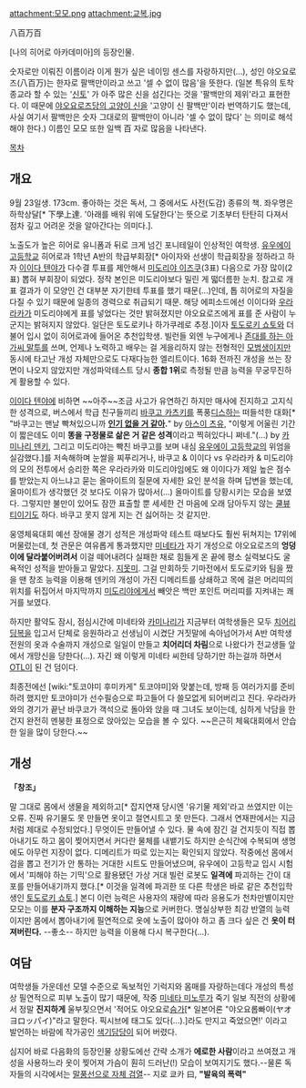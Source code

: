 attachment:모모.png attachment:교복.jpg

八百万百

[나의 히어로 아카데미아]의 등장인물.

숫자로만 이뤄진 이름이라 이게 뭔가 싶은 네이밍 센스를 자랑하지만(...), 성인 야오요로즈(八百万)는 한자로 팔백만이라고 쓰고 '셀 수 없이 많음'을 뜻한다. (일본 특유의 토착 종교라 할 수 있는 '[[신토]]' 가 아주 많은 신을 섬긴다는 것을 '팔백만의 제위'라고 표현한다. 이 때문에 [[야오요로즈당의 고양이 신]]을 '고양이 신 팔백만'이라 번역하기도 했는데, 사실 여기서 팔백만은 숫자 그대로의 팔백만이 아니라 '셀 수 없이 많다' 는 의미로 해석해야 한다.) 이름인 모모 또한 일백 百 자로 많음을 나타낸다.

[[목차]]
== 개요 ==
9월 23일생. 173cm. 좋아하는 것은 독서, 그 중에서도 사전(도감) 종류의 책. 좌우명은 하학상달[* 下學上達. '아래를 배워 위에 도달한다'는 뜻으로 기초부터 탄탄히 다져서 점차 깊고 어려운 것을 알아간다는 의미다.].

노출도가 높은 히어로 유니폼과 뒤로 크게 넘긴 포니테일이 인상적인 여학생. [[유우에이 고등학교]] 히어로과 1학년 A반의 학급부회장[* 아이자와 선생이 학급회장을 정하라고 하자 [[이이다 텐야]]가 다수결 투표를 제안해서 [[미도리야 이즈쿠]](3표) 다음으로 가장 많이(2표) 뽑혀 부회장이 되었다. 정작 본인은 미도리야보다 밀린 게 떫더름한 눈치. 참고로 개표 결과가 이 모양인 건 대부분 자기한테 투표를 했기 때문(...)인데, 톱 히어로의 자질을 다질 수 있기 때문에 일종의 경력으로 취급되기 때문. 해당 에피소드에선 이이다와 [[우라라카 오챠코|우라라카]]가 미도리야에게 표를 넣었다는 것만 밝혀졌지만 야오요로즈에게 표를 준 사람이 누군지는 밝혀지지 않았다. 일단은 토도로키나 하가쿠레로 추정.]이자 [[토도로키 쇼토]]와 더불어 입시 없이 히어로과에 들어온 추천입학생. 빌런들 외엔 누구에게나 [[존댓말 캐릭터|존대를 하는 아가씨 말투]]를 쓰며, 언제나 노력하고 배우는 걸 게을리하지 않는 전형적인 [[모범생]]이지만 동시에 타고난 개성 자체만으로도 다재다능한 엘리트이다. 16화 전까진 개성을 쓰는 장면이 나오지 않았지만 개성파악테스트 당시 '''종합 1위'''로 측정될 만큼 능력을 무궁무진하게 활용할 수 있다.

[[이이다 텐야]]에 비하면 ~~아주~~조금 사고가 유연하긴 하지만 매사에 진지하고 고지식한 성격으로, 버스에서 학급 친구들끼리 [[바쿠고 카츠키]]를 폭풍[[디스]]하는 떠들석한 대화[* "바쿠고는 맨날 빡쳐있으니까 '''[[나는 친구가 적다|인기 없을 거 같아]].'''" by [[아스이 츠유]], "이렇게 어울린 기간이 짧은데도 이미 '''똥을 구정물로 삶은 거 같은 성격'''이라고 찍혀있다니 쩌네."(...) by [[카미나리 덴키]], 그리고 미도리야는 빡친 바쿠고를 보며 내심 [[유우에이 고등학교]]의 위엄을 실감했다.]를 저속해하며 눈쌀을 찌푸리거나, 바쿠고 & 이이다 vs 우라라카 & 미도리야의 모의 전투에서 승리한 쪽은 우라라카와 미도리야임에도 왜 이이다가 제일 높은 점수를 받았는지 아느냐고 묻는 올마이트의 질문에 자세한 요인 분석을 하며 답변을 했는데, 올마이트가 생각했던 것 보다도 이유가 많아서(...) 올마이트를 당황시키는 모습을 보였다. 그렇지만 불만이 있어도 잠깐 표출할 뿐 세세한 건 마음에 오래 담아두지 않는 [[쿨뷰티]]이기도 하다. 바쿠고 못지 않게 지는 건 싫어하는 것 같지만. 

웅영체육대회 예선 장애물 경기 성적은 개성파악 테스트 때보다도 훨씬 뒤쳐지는 17위에 머물렀는데, 첫 관문은 여유롭게 통과했지만 [[미네타 미노루|미네타]]가 자기 개성으로 야오요로즈의 '''엉덩이에 달라붙어버려서''' 이걸 떼어내려다 실패한 채로 힘들게 온 끝에 평소 실력보다도 굴욕적인 성적을 받아들고 말았다. [[지못미]]. 그걸 만회하듯 기마전에서 토도로키와 팀을 짰을 땐 창조 능력을 이용해 덴키의 개성이 가진 디메리트를 상쇄하고 목에 걸은 머리띠의 위치를 뒤집어서 마지막까지 [[미도리야 이즈쿠|미도리야]]에게서 빼앗은 백만 포인트 머리띠를 지켜내는 쾌거를 보였다.

하지만 활약도 잠시, 점심시간에 미네타와 [[카미나리 덴키|카미나리]]가 지금부터 여학생들은 모두 [[치어리더|치어리딩복]]을 입고서 단체로 응원하라고 선생님이 시켰단 거짓말에 속아넘어가서 A반 여학생 전원의 옷과 수술까지 개성으로 일일이 만들고 '''치어리더 차림'''으로 나왔다가 전교생들 앞에서 개망신을 당한다(...). 자긴 왜 이렇게 미네타 씨한테 당하기만 하는걸까 하면서 [[OTL]]이 된 건 덤이다.

최종전에선 [wiki:"토코야미 후미카게" 토코야미]와 맞붙는데, 방패 등 여러가지를 준비하려 했지만 토코야미가 선수필승으로 파고들어 다 쓸모없게 되어버리고 진다. 우라라카와의 경기가 끝난 바쿠코가 객석으로 돌아와 앉을 때 그녀도 보이는데, 심하게 낙담을 한건지 완전히 멘붕한 표정으로 앉아있는 모습을 볼 수 있다. ~~은근히 체육대회에서 안습한 일을 많이 당한다.~~
== 개성 ==
'''「창조」'''

말 그대로 몸에서 생물을 제외하고[* 잡지연재 당시엔 '유기물 제외'라고 쓰였지만 이는 오류. 진짜 유기물도 못 만들면 옷이고 절연시트고 못 만든다. 그래서 연재판에서는 지금처럼 제대로 수정되었다.] 무엇이든 만들어낼 수 있다. 물 속에 잠긴 걸 건지듯이 직접 뽑아내기도 하고 몸이 찢어지면서 커다란 물체를 내뱉기도 하지만 순식간에 수복되며 생명에도 아무런 지장이 없다. 디메리트가 따로 있는지는 확인되지 않았다.
작중에선 몸에서 검을 뽑고 전기가 안 통하는 거대한 시트도 만들어냈으며, 유우에이 고등학교 입시 시험에서 '피해야 하는 기믹'으로 활용됐던 가상 거대 빌런 로봇도 '''일격에''' 파괴하는 간이 대포를 만들어내기까지 했다.[* 이것을 일격에 파괴한 또 다른 학생은 바로 같은 추천입학생인 [[토도로키 쇼토]].] 본디 이런 능력은 사용자의 재량에 따라 응용도가 천차만별이지만 모모는 이를 '''분자 구조까지 이해하는 지능'''으로 커버한다. 명실상부한 최강 반열의 능력이지만 몸에서 뽑아내기에 필연적으로 옷에 노출이 많아야 하고 좀 크다 싶은 건 '''옷이 터져버린다.''' --좋소-- 하지만 능력을 이용해 다시 복구한다(...).

== 여담 ==
여학생들 가운데선 모델 수준으로 독보적인 기럭지와 몸매를 자랑하는데다 개성의 특성상 필연적으로 피부 노출이 많기 때문에, 작중 [[미네타 미노루]]가 죽기 일보 직전의 상황에서 정말 '''진지하게''' 울부짖으면서 '적어도 야오요로[[슴가]][* 일본어론 "야오요롭빠이(ヤオヨロッパイ)"라고 말한다. 픽시브에 태그도 있다(...).]라도 만지고 죽었으면!' 이라고 발언하는 바람에 작가공인 [[색기담당]]이 되어 버렸다.

심지어 바로 다음화의 등장인물 상황도에선 간략 소개가 '''에로한 사람'''이라고 쓰여졌고 개성을 사용하느라 옷이 찢어져 가슴이 훤히 드러난(!) 모습이 보여지기도 했다.--물론 독자들의 시각에서는 [[로나(이런 영웅은 싫어)|말풍선으로 자체 검열]]-- 지로 쿄카 曰, '''"발육의 폭력"'''
